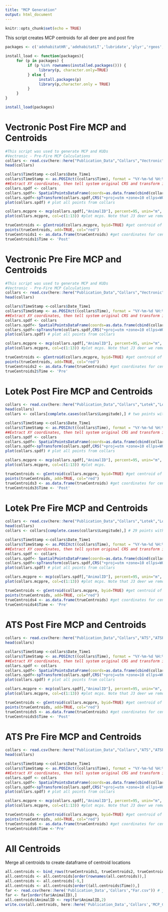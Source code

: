 ```yaml
---
title: "MCP Generation"
output: html_document
---
```


```r
knitr::opts_chunk$set(echo = TRUE)
```

This script creates MCP centroids for all deer pre and post fire

```r
packages <- c('adehabitatHR','adehabitatLT','lubridate','plyr','rgeos','here','rgdal', 'sp', 'dplyr','raster','proxy','tibble')

install_load <- function(packages){
     for (p in packages) {
          if (p %in% rownames(installed.packages())) {
               library(p, character.only=TRUE)
          } else {
               install.packages(p)
               library(p,character.only = TRUE)
          }
     }
}

install_load(packages)
```

# Vectronic Post Fire MCP and Centroids
```r
#This script was used to generate MCP and KUDs
#Vectronic - Pre-Fire MCP Calculations
collars <- read.csv(here::here("Publication_Data","Collars","Vectronic","VectronicPostFire.csv"))
head(collars)

collars$TimeStamp <-collars$Date_Time1
collars$TimeStamp <- as.POSIXct((collars$Time), format = "%Y-%m-%d %H:%M:%S", origin = '1970-01-01', tz = "America/Los_Angeles")
##Extract XY coordinates, then tell system original CRS and transform into UTM for meteres and convert to spatial points, then convert spatial points back into dataframe
collars.spdf <- collars
collars.spdf<- SpatialPointsDataFrame(coords=as.data.frame(cbind(collars.spdf$Longitude, collars.spdf$Latitude)), data=collars.spdf, proj4string=CRS("+proj=longlat +datum=WGS84"))
collars.spdf<-spTransform(collars.spdf,CRS("+proj=utm +zone=10 ellps=WGS84") )
plot(collars.spdf) # plot all points from collars

collars.mcppre <- mcp(collars.spdf[,"AnimalID"], percent=95, unin="m", unout="km2") # create 95% mcp for each animal
plot(collars.mcppre, col=c(1:13)) #plot mcps. Note that J3 deer we removed the during fire points where she moved multiple km away from general territory

trueCentroids <- gCentroid(collars.mcppre, byid=TRUE) #get centroid of each mcp
points(trueCentroids, add=TRUE, col="red")
trueCentroids1 <- as.data.frame(trueCentroids) #get coordinates for centroids
trueCentroids1$Time <- 'Post'

```

# Vectronic Pre Fire MCP and Centroids
```r
#This script was used to generate MCP and KUDs
#Vectronic - Pre-Fire MCP Calculations
collars <- read.csv(here::here("Publication_Data","Collars","Vectronic","VectronicPreFire.csv"))
head(collars)

collars$TimeStamp <-collars$Date_Time1
collars$TimeStamp <- as.POSIXct((collars$Time), format = "%Y-%m-%d %H:%M:%S", origin = '1970-01-01', tz = "America/Los_Angeles")
##Extract XY coordinates, then tell system original CRS and transform into UTM for meteres and convert to spatial points, then convert spatial points back into dataframe
collars.spdf <- collars
collars.spdf<- SpatialPointsDataFrame(coords=as.data.frame(cbind(collars.spdf$Longitude, collars.spdf$Latitude)), data=collars.spdf, proj4string=CRS("+proj=longlat +datum=WGS84"))
collars.spdf<-spTransform(collars.spdf,CRS("+proj=utm +zone=10 ellps=WGS84") )
plot(collars.spdf) # plot all points from collars

collars.mcppre <- mcp(collars.spdf[,"AnimalID"], percent=95, unin="m", unout="km2") # create 95% mcp for each animal
plot(collars.mcppre, col=c(1:13)) #plot mcps. Note that J3 deer we removed the during fire points where she moved multiple km away from general territory

trueCentroids <- gCentroid(collars.mcppre, byid=TRUE) #get centroid of each mcp
points(trueCentroids, add=TRUE, col="red")
trueCentroids2 <- as.data.frame(trueCentroids) #get coordinates for centroids
trueCentroids2$Time <- 'Pre'
```


# Lotek Post Fire MCP and Centroids
```r
collars <- read.csv(here::here("Publication_Data","Collars","Lotek","LotekPostFire.csv"))
head(collars)
collars <- collars[complete.cases(collars$Longitude),] # two points with NAs removed

collars$TimeStamp <-collars$Date_Time1
collars$TimeStamp <- as.POSIXct((collars$Time), format = "%Y-%m-%d %H:%M:%S", origin = '1970-01-01', tz = "America/Los_Angeles")
##Extract XY coordinates, then tell system original CRS and transform into UTM for meteres and convert to spatial points, then convert spatial points back into dataframe
collars.spdf <- collars
collars.spdf<- SpatialPointsDataFrame(coords=as.data.frame(cbind(collars.spdf$Longitude, collars.spdf$Latitude)), data=collars.spdf, proj4string=CRS("+proj=longlat +datum=WGS84"))
collars.spdf<-spTransform(collars.spdf,CRS("+proj=utm +zone=10 ellps=WGS84") )
plot(collars.spdf) # plot all points from collars

collars.mcppre <- mcp(collars.spdf[,"AnimalID"], percent=95, unin="m", unout="km2") # create 95% mcp for each animal
plot(collars.mcppre, col=c(1:13)) #plot mcps. 

trueCentroids <- gCentroid(collars.mcppre, byid=TRUE) #get centroid of each mcp
points(trueCentroids, add=TRUE, col="red")
trueCentroids3 <- as.data.frame(trueCentroids) #get coordinates for centroids
trueCentroids3$Time <- 'Post'
```


# Lotek Pre Fire MCP and Centroids
```r
collars <- read.csv(here::here("Publication_Data","Collars","Lotek","LotekPreFire.csv"))
head(collars)
collars <- collars[complete.cases(collars$Longitude),] # 29 points with NAs removed

collars$TimeStamp <-collars$Date_Time1
collars$TimeStamp <- as.POSIXct((collars$Time), format = "%Y-%m-%d %H:%M:%S", origin = '1970-01-01', tz = "America/Los_Angeles")
##Extract XY coordinates, then tell system original CRS and transform into UTM for meteres and convert to spatial points, then convert spatial points back into dataframe
collars.spdf <- collars
collars.spdf<- SpatialPointsDataFrame(coords=as.data.frame(cbind(collars.spdf$Longitude, collars.spdf$Latitude)), data=collars.spdf, proj4string=CRS("+proj=longlat +datum=WGS84"))
collars.spdf<-spTransform(collars.spdf,CRS("+proj=utm +zone=10 ellps=WGS84") )
plot(collars.spdf) # plot all points from collars

collars.mcppre <- mcp(collars.spdf[,"AnimalID"], percent=95, unin="m", unout="km2") # create 95% mcp for each animal
plot(collars.mcppre, col=c(1:13)) #plot mcps. Note that J3 deer we removed the during fire points where she moved multiple km away from general territory

trueCentroids <- gCentroid(collars.mcppre, byid=TRUE) #get centroid of each mcp
points(trueCentroids, add=TRUE, col="red")
trueCentroids4 <- as.data.frame(trueCentroids) #get coordinates for centroids
trueCentroids4$Time <- 'Pre'
```

# ATS Post Fire MCP and Centroids
```r
collars <- read.csv(here::here("Publication_Data","Collars","ATS","ATSPostFire.csv"))
head(collars)

collars$TimeStamp <-collars$Date_Time1
collars$TimeStamp <- as.POSIXct((collars$Time), format = "%Y-%m-%d %H:%M:%S", origin = '1970-01-01', tz = "America/Los_Angeles")
##Extract XY coordinates, then tell system original CRS and transform into UTM for meteres and convert to spatial points, then convert spatial points back into dataframe
collars.spdf <- collars
collars.spdf<- SpatialPointsDataFrame(coords=as.data.frame(cbind(collars.spdf$Longitude, collars.spdf$Latitude)), data=collars.spdf, proj4string=CRS("+proj=longlat +datum=WGS84"))
collars.spdf<-spTransform(collars.spdf,CRS("+proj=utm +zone=10 ellps=WGS84") )
plot(collars.spdf) # plot all points from collars

collars.mcppre <- mcp(collars.spdf[,"AnimalID"], percent=95, unin="m", unout="km2") # create 95% mcp for each animal
plot(collars.mcppre, col=c(1:13)) #plot mcps. Note that J3 deer we removed the during fire points where she moved multiple km away from general territory

trueCentroids <- gCentroid(collars.mcppre, byid=TRUE) #get centroid of each mcp
points(trueCentroids, add=TRUE, col="red")
trueCentroids5 <- as.data.frame(trueCentroids) #get coordinates for centroids
trueCentroids5$Time <- 'Post'
```


# ATS Pre Fire MCP and Centroids
```r
collars <- read.csv(here::here("Publication_Data","Collars","ATS","ATSPreFire.csv"))
head(collars)

collars$TimeStamp <-collars$Date_Time1
collars$TimeStamp <- as.POSIXct((collars$Time), format = "%Y-%m-%d %H:%M:%S", origin = '1970-01-01', tz = "America/Los_Angeles")
##Extract XY coordinates, then tell system original CRS and transform into UTM for meteres and convert to spatial points, then convert spatial points back into dataframe
collars.spdf <- collars
collars.spdf<- SpatialPointsDataFrame(coords=as.data.frame(cbind(collars.spdf$Longitude, collars.spdf$Latitude)), data=collars.spdf, proj4string=CRS("+proj=longlat +datum=WGS84"))
collars.spdf<-spTransform(collars.spdf,CRS("+proj=utm +zone=10 ellps=WGS84") )
plot(collars.spdf) # plot all points from collars

collars.mcppre <- mcp(collars.spdf[,"AnimalID"], percent=95, unin="m", unout="km2") # create 95% mcp for each animal
plot(collars.mcppre, col=c(1:13)) #plot mcps. Note that J3 deer we removed the during fire points where she moved multiple km away from general territory

trueCentroids <- gCentroid(collars.mcppre, byid=TRUE) #get centroid of each mcp
points(trueCentroids, add=TRUE, col="red")
trueCentroids6 <- as.data.frame(trueCentroids) #get coordinates for centroids
trueCentroids6$Time <-'Pre'
```

# All Centroids
Merge all centroids to create dataframe of centroid locations
```r
all.centroids <- bind_rows(trueCentroids1, trueCentroids2, trueCentroids3, trueCentroids4,trueCentroids5,trueCentroids6)
all.centroids <- all.centroids[order(rownames(all.centroids)),]
all.centroids <- all.centroids[-9,]
all.centroids <- all.centroids[order((all.centroids$Time)),]
far <- read.csv(here::here('Publication_Data','Collars',"Far.csv")) # just loading this in for the animal ids
far <- far[order(far$AnimalID),]
all.centroids$AnimalID <- rep(far$AnimalID,2)
write.csv(all.centroids, here::here('Publication_Data','Collars','MCP_Centroid.csv'))
```
